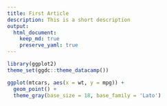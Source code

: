 ```yaml
---
title: First Article
description: This is a short description
output:
  html_document:
    keep_md: true
    preserve_yaml: true
---
```


```r
library(ggplot2)
theme_set(ggdc::theme_datacamp())
```


```r
ggplot(mtcars, aes(x = wt, y = mpg)) +
  geom_point() +
  theme_gray(base_size = 18, base_family = 'Lato')
```

